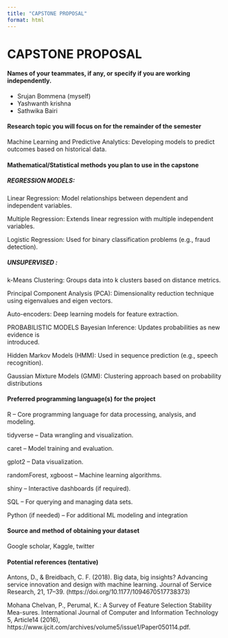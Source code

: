 ```yaml
---
title: "CAPSTONE PROPOSAL"
format: html
---
```


# CAPSTONE PROPOSAL

#### Names of your teammates, if any, or specify if you are working independently.

-   Srujan Bommena (myself)
-   Yashwanth krishna
-   Sathwika Bairi

#### Research topic you will focus on for the remainder of the semester

Machine Learning and Predictive Analytics: Developing models to predict outcomes based on historical data.

#### Mathematical/Statistical methods you plan to use in the capstone

##### REGRESSION MODELS:

Linear Regression: Model relationships between dependent and independent variables.

Multiple Regression: Extends linear regression with multiple independent variables.

Logistic Regression: Used for binary classification problems (e.g., fraud detection).

##### UNSUPERVISED :

k-Means Clustering: Groups data into k clusters based on distance metrics.

Principal Component Analysis (PCA): Dimensionality reduction technique using eigenvalues and eigen vectors.

Auto-encoders: Deep learning models for feature extraction.

PROBABILISTIC MODELS Bayesian Inference: Updates probabilities as new evidence is\
introduced.

Hidden Markov Models (HMM): Used in sequence prediction (e.g., speech recognition).

Gaussian Mixture Models (GMM): Clustering approach based on probability distributions

#### Preferred programming language(s) for the project

R – Core programming language for data processing, analysis, and modeling.

tidyverse – Data wrangling and visualization.

caret – Model training and evaluation.

gplot2 – Data visualization.

randomForest, xgboost – Machine learning algorithms.

shiny – Interactive dashboards (if required).

SQL – For querying and managing data sets.

Python (if needed) – For additional ML modeling and integration

#### Source and method of obtaining your dataset

Google scholar, Kaggle, twitter

#### Potential references (tentative)

Antons, D., & Breidbach, C. F. (2018). Big data, big insights? Advancing service innovation and design with machine learning. Journal of Service Research, 21, 17–39. (https://doi.org/10.1177/1094670517738373)

Mohana Chelvan, P., Perumal, K.: A Survey of Feature Selection Stability Mea-sures. International Journal of Computer and Information Technology 5, Article14 (2016), https://www.ijcit.com/archives/volume5/issue1/Paper050114.pdf.
